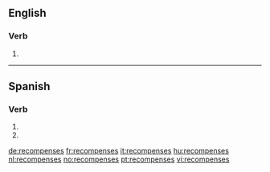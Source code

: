 ==English==

===Verb===
{{head|en}}

# {{en-third-person singular of|recompense}}

----

==Spanish==

===Verb===
{{es-verb-form|recompensar}}

# {{es-verb form of|ending=ar|mood=imperative|sense=negative|pers=2|formal=no|number=singular|recompensar}}
# {{es-verb form of|ending=ar|mood=subjunctive|tense=present|pers=2|formal=no|number=singular|recompensar}}

[[de:recompenses]]
[[fr:recompenses]]
[[it:recompenses]]
[[hu:recompenses]]
[[nl:recompenses]]
[[no:recompenses]]
[[pt:recompenses]]
[[vi:recompenses]]